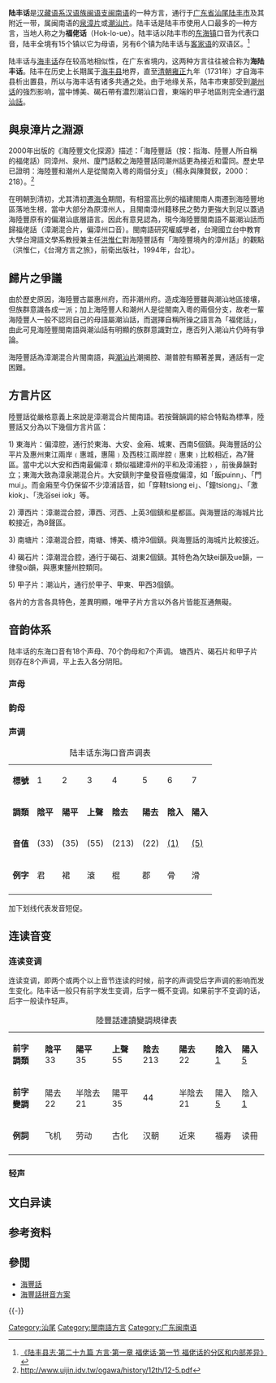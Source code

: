 {{Infobox language
| name         = 陆丰话
| nativename   = Hok-lo-ue / 福佬话
| states       = {{CHN}}[[廣東省|廣東省]][[汕尾市|汕尾市]]和[[惠州市|惠州市]]
| region       = [[广东省|广东省]][[汕尾市|汕尾市]]地区、[[惠州市|惠州市]][[惠东县|惠东县]]
| speakers     = 約135萬<ref>http://www.citypopulation.de/php/china-township-shanwei_c.php?adm2id=441581</ref>
| date         = 2010年
| familycolor  = 漢藏語系
| fam1         = [[漢藏語系|漢藏語系]]
| fam2         = [[漢語族|漢語族]]
| fam3         = [[閩語支|閩語支]]
| fam4         = [[沿海閩語|沿海閩語]]
| fam5         = [[閩南語|閩南語]]
| fam6         = [[泉漳片|泉漳片]]
| fam7         = 海陆丰话
| nation       = 
| agency       = 
| isoexception = dialect
| iso6         = lfen
}}
'''陆丰话'''是[[汉藏语系|汉藏语系]][[汉语族|汉语族]][[闽语支|闽语支]][[闽南语|闽南语]]的一种方言，通行于[[广东省|广东省]][[汕尾|汕尾]][[陆丰市|陆丰市]]及其附近一带，属闽南语的[[泉漳片|泉漳片]]或[[潮汕片|潮汕片]]。陆丰话是陆丰市使用人口最多的一种方言，当地人称之为'''福佬话'''（Hok-lo-ue）。陆丰话以陆丰市的[[東海街道_(陸豐市)|东海镇]]口音为代表口音，陆丰全境有15个镇以它为母语，另有6个镇为陆丰话与[[客家语|客家语]]的双语区。<ref>[http://www.gd-info.gov.cn/books/dtree/showbook.jsp?stype=v&paths=18866&siteid=lfs&sitename=陆丰市地情网 《陆丰县志·第二十九篇 方言·第一章 福佬话·第一节 福佬话的分区和内部差异》]{{Dead link|date=2019年12月 |bot=InternetArchiveBot |fix-attempted=yes }}</ref>

陆丰话与[[海丰话|海丰话]]存在较高地相似性，在广东省境内，这两种方言往往被合称为'''海陆丰话'''。陆丰在历史上长期属于[[海丰县|海丰县]]地界，直至[[清朝|清朝]][[雍正|雍正]]九年（1731年）才自海丰县析出置县，所以与海丰话有诸多共通之处。由于地缘关系，陆丰市東部受到[[潮州话|潮州话]]的強烈影响，當中博美、碣石帶有濃烈潮汕口音，東端的甲子地區則完全通行[[潮汕話|潮汕話]]。

==與泉漳片之淵源==
2000年出版的《海陸豐文化探源》描述：「海陸豐話（按：指海、陸豐人所自稱的福佬話）同漳州、泉州、廈門話較之海陸豐話同潮州話更為接近和雷同。歷史早已證明：海陸豐和潮州人是從閩南入粵的兩個分支」（楊永與陳賢釵，2000：218）。<ref>http://www.uijin.idv.tw/ogawa/history/12th/12-5.pdf{{Dead link|date=2020年2月 |bot=InternetArchiveBot |fix-attempted=yes }}</ref>

在明朝到清初，尤其清初[[遷海令|遷海令]]期間，有相當高比例的福建閩南人南遷到海陸豐地區落地生根，當中大部分為原漳州人，且閩南漳州籍移民之勢力更強大到足以蓋過海陸豐原有的偏潮汕底層語言。因此有意見認為，現今海陸豐閩南語不屬潮汕話而歸福佬話（漳潮混合片，偏漳州口音）。閩南語研究權威學者，台灣國立台中教育大學台灣語文學系教授兼主任[[洪惟仁|洪惟仁]]對海陸豐話有「海陸豐境內的漳州話」的觀點（洪惟仁，《台灣方言之旅》，前衛出版社，1994年，台北）。

==歸片之爭議==
由於歷史原因，海陸豐古屬惠州府，而非潮州府。造成海陸豐雖與潮汕地區接壤，但族群意識各成一派；加上海陸豐人和潮州人是從閩南入粵的兩個分支，故老一輩海陸豐人一般不認同自己的母語屬潮汕話，而選擇自稱所操之語言為「福佬話」，由此可見海陸豐閩南語與潮汕話有明顯的族群意識對立，應否列入潮汕片仍時有爭論。

海陸豐話為漳潮混合片閩南語，與[[潮汕片|潮汕片]]潮揭腔、潮普腔有顯著差異，通話有一定困難。

==方言片区==
陸豐話從嚴格意義上來說是漳潮混合片閩南語。若按聲韻調的綜合特點為標準，陸豐話又分為以下幾個方言片區：

1)	東海片：偏漳腔，通行於東海、大安、金廂、城東、西南5個鎮。與海豐話的公平片及惠州東江兩岸﹙惠城，惠陽﹚及西枝江兩岸腔﹙惠東﹚比較相近，為7聲區。當中尤以大安和西南最偏漳﹙類似福建漳州的平和及漳浦腔﹚，前後鼻韻對立；東海大致為漳泉潮混合片。大安鎮則字彙發音極度偏漳，如「飯puinn」、「門mui」。而金廂至今仍保留不少漳浦話音，如「穿鞋tsiong ei」、「鐘tsiong」、「激kiok」、「洗浴sei iok」等。

2)	潭西片：漳潮混合腔，潭西、河西、上英3個鎮和星都區。與海豐話的海城片比較接近，為8聲區。

3)	南塘片：漳潮混合腔，南塘、博美、橋沖3個鎮。與海豐話的海城片比較接近。

4)	碣石片：漳潮混合腔，通行于碣石、湖東2個鎮。其特色為欠缺ei韻及ue韻，一律發oi韻，與惠東鹽州腔類同。

5)	甲子片：潮汕片，通行於甲子、甲東、甲西3個鎮。

各片的方言各具特色，差異明顯，唯甲子片方言以外各片皆能互通無礙。

==音韵体系==
陆丰话的东海口音有18个声母、70个韵母和7个声调。
塘西片、碣石片和甲子片则存在8个声调，平上去入各分阴阳。
===声母===

===韵母===

===声调===
{| class="wikitable"
|+ 陆丰话东海口音声调表
|-
|'''標號'''
|1
|2
|3
|4
|5
|6
|7
|-
|'''調類'''
|'''陰平'''
|'''陽平'''
|'''上聲'''
|'''陰去'''
|'''陽去'''
|'''陰入'''
|'''陽入'''
|-
|'''音值'''
|{{IPA|˧˧}} (33)
|{{IPA|˧˥}} (35)
|{{IPA|˥˥}} (55)
|{{IPA|˨˩˧}} (213)
|{{IPA|˨˨}} (22)
|{{IPA|˩}} <u>(1)</u>
|{{IPA|˥}} <u>(5)</u>
|-
|'''例字'''
| 君
| 裙
| 滾
| 棍
| 郡
| 骨
| 滑
|-
|}

加下划线代表发音短促。

==连读音变==
===连读变调===
连读变调，即两个或两个以上音节连读的时候，前字的声调受后字声调的影响而发生变化。陆丰话一般只有前字发生变调，后字一概不变调。如果前字不变调的话，后字一般读作轻声。

{| class="wikitable"
|+ 陸豐話連讀變調規律表
|-
|'''前字調類'''
|'''陰平''' 33
|'''陽平''' 35
|'''上聲''' 55
|'''陰去''' 213
|'''陽去''' 22
|'''陰入''' <u>1</u>
|'''陽入''' <u>5</u>
|-
|'''前字變調'''
| 陽去 22
| 半陰去 21
| 陽平 35
| 44
| 半陰去 21
| 陽入 <u>5</u>
| 陰入 <u>1</u>
|-
|'''例詞'''
|飞机
|劳动
|古化
|汉朝
|近来
|福寿
|读冊
|-
|}

===轻声===

==文白异读==

==参考资料==
{{reflist}}

==參閲==
*[[海豐話|海豐話]]
*[[海豐話拼音方案|海豐話拼音方案]]
{{-}}
{{闽南语|state=collapsed}}
{{Guangdong topics|state=collapsed}}

[[Category:汕尾|Category:汕尾]]
[[Category:閩南語方言|Category:閩南語方言]]
[[Category:广东闽南语|Category:广东闽南语]]